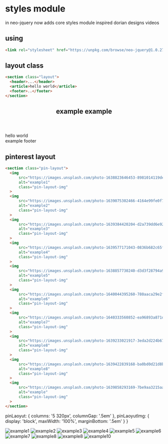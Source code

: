 # styles module

in neo-jquery now adds core styles module inspired dorian designs videos

## using

``` html
<link rel="stylesheet" href="https://unpkg.com/browse/neo-jquery@1.0.278/css/neo-jquery.css" />
```

## layout class

``` html
<section class="layout">
  <header>...</header>
  <article>hello world</article>
  <footer>..</footer>
</section>
```

<section style={{
  display: 'grid',
  minHeight: '100vh',
  gridTemplateRows: 'auto 1fr auto'
}}>
      <header style={{background: '#000', color: '#fff'}}>
        <h2>example example</h2>  
      </header>
      <article style={{background: '#0f0',}}>hello world</article>
      <footer style={{background: '#000', color: '#fff'}}>example footer</footer>
</section>

## pinterest layout

``` html
<section class="pin-layout">
  <img 
      src="https://images.unsplash.com/photo-1638823646453-8981014119de?crop=entropy&cs=srgb&fm=jpg&ixid=MnwxNDU4OXwwfDF8cmFuZG9tfHx8fHx8fHx8MTY0MDc0NzQyMA&ixlib=rb-1.2.1&q=85" 
      alt="example1" 
      class="pin-layout-img"
  >
  <img 
      src="https://images.unsplash.com/photo-1639075302466-4164e99fe0f7?crop=entropy&cs=srgb&fm=jpg&ixid=MnwxNDU4OXwwfDF8cmFuZG9tfHx8fHx8fHx8MTY0MDc0NzQyMA&ixlib=rb-1.2.1&q=85" 
      alt="example2" 
      class="pin-layout-img"
  >
  <img 
      src="https://images.unsplash.com/photo-1639384420204-d2a739dd6e92?crop=entropy&cs=srgb&fm=jpg&ixid=MnwxNDU4OXwwfDF8cmFuZG9tfHx8fHx8fHx8MTY0MDc0NzQyMA&ixlib=rb-1.2.1&q=85" 
      alt="example3" 
      class="pin-layout-img"
  >
  <img 
      src="https://images.unsplash.com/photo-1639577171043-0836b682c65f?crop=entropy&cs=srgb&fm=jpg&ixid=MnwxNDU4OXwwfDF8cmFuZG9tfHx8fHx8fHx8MTY0MDc0NzQyMA&ixlib=rb-1.2.1&q=85" 
      alt="example4" 
      class="pin-layout-img"
  >
  <img 
      src="https://images.unsplash.com/photo-1638857730240-d3d3f28794a9?crop=entropy&cs=srgb&fm=jpg&ixid=MnwxNDU4OXwwfDF8cmFuZG9tfHx8fHx8fHx8MTY0MDc0NzUwNw&ixlib=rb-1.2.1&q=85" 
      alt="example5" 
      class="pin-layout-img"
  >
  <img 
      src="https://images.unsplash.com/photo-1640044395260-780aaca29e2f?crop=entropy&cs=srgb&fm=jpg&ixid=MnwxNDU4OXwwfDF8cmFuZG9tfHx8fHx8fHx8MTY0MDc0NzQyMA&ixlib=rb-1.2.1&q=85" 
      alt="example6" 
      class="pin-layout-img"
  >
  <img 
      src="https://images.unsplash.com/photo-1640333560852-ea96893a871d?crop=entropy&cs=srgb&fm=jpg&ixid=MnwxNDU4OXwwfDF8cmFuZG9tfHx8fHx8fHx8MTY0MDc0NzQyMA&ixlib=rb-1.2.1&q=85" 
      alt="example7" 
      class="pin-layout-img"
  >
  <img 
      src="https://images.unsplash.com/photo-1639233021917-3eda2d224b67?crop=entropy&cs=srgb&fm=jpg&ixid=MnwxNDU4OXwwfDF8cmFuZG9tfHx8fHx8fHx8MTY0MDc0NzUwNw&ixlib=rb-1.2.1&q=85" 
      alt="example8" 
      class="pin-layout-img"
  >
  <img 
      src="https://images.unsplash.com/photo-1639422839168-ba0bd0d21d8b?crop=entropy&cs=srgb&fm=jpg&ixid=MnwxNDU4OXwwfDF8cmFuZG9tfHx8fHx8fHx8MTY0MDc0NzUwNw&ixlib=rb-1.2.1&q=85" 
      alt="example8" 
      class="pin-layout-img"
  >
  <img 
      src="https://images.unsplash.com/photo-1639858293169-7be9aa3215aa?crop=entropy&cs=srgb&fm=jpg&ixid=MnwxNDU4OXwwfDF8cmFuZG9tfHx8fHx8fHx8MTY0MDc0NzUwNw&ixlib=rb-1.2.1&q=85" 
      alt="example" 
      class="pin-layout-img"
  >
</section>
```

 pinLaoyut: {
  columns: '5 320px',
  columnGap: '.5em'
},
pinLaoyutImg: {
  display: 'block',
  maxWidth: '100%',
  marginBottom: '.5em'
}
}

<section style={styles.pinLaoyut}>
  <img 
      src={require('./angele-kamp-uXzkLmnZ-d8-unsplash.jpg').default}
      alt="example1" 
      style={styles.pinLaoyutImg}
  />
  <img 
      src={require('./boat-4899802_1920.jpg').default}
      alt="example2" 
      style={styles.pinLaoyutImg}
  />
  <img 
      src={require('./dimitry-b-Nj43Yu4QW9E-unsplash.jpg').default}
      alt="example3" 
      style={styles.pinLaoyutImg}
  />
  <img 
      src={require('./julian-silverman-fLji1fIQs6c-unsplash.jpg').default} 
      alt="example4" 
      style={styles.pinLaoyutImg}
  />
  <img 
      src={require('./julian-silverman-GkVWxzR6wec-unsplash.jpg').default} 
      alt="example5" 
      style={styles.pinLaoyutImg}
  />
  <img 
      src={require('./tezos-y8wjQZ9XP4A-unsplash.jpg').default}
      alt="example6" 
      style={styles.pinLaoyutImg}
  />
  <img 
      src={require('./zieben-vh-kEmY4CURQfA-unsplash.jpg').default}
      alt="example7" 
      style={styles.pinLaoyutImg}
  />
  <img 
      src={require('./angele-kamp-lvnYKrVyW14-unsplash.jpg').default} 
      alt="example8" 
      style={styles.pinLaoyutImg}
  />
  <img 
      src={require('./tezos-urt6J6IK0yk-unsplash.jpg').default} 
      alt="example8" 
      style={styles.pinLaoyutImg}
  />
  <img 
      src={require('./tom-hills-sS3V2TnN0pc-unsplash.jpg').default} 
      alt="example10" 
      style={styles.pinLaoyutImg}
  />
</section>